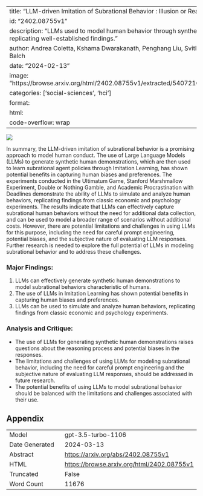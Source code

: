 
---
title: "LLM-driven Imitation of Subrational Behavior : Illusion or Reality?"
id: "2402.08755v1"
description: "LLMs used to model human behavior through synthetic demonstrations, replicating well-established findings."
author: Andrea Coletta, Kshama Dwarakanath, Penghang Liu, Svitlana Vyetrenko, Tucker Balch
date: "2024-02-13"
image: "https://browse.arxiv.org/html/2402.08755v1/extracted/5407216/images/proposer_rl.png"
categories: ['social-sciences', 'hci']
format:
  html:
    code-overflow: wrap
---

![](https://browse.arxiv.org/html/2402.08755v1/extracted/5407216/images/proposer_rl.png)

In summary, the LLM-driven imitation of subrational behavior is a promising approach to model human conduct. The use of Large Language Models (LLMs) to generate synthetic human demonstrations, which are then used to learn subrational agent policies through Imitation Learning, has shown potential benefits in capturing human biases and preferences. The experiments conducted in the Ultimatum Game, Stanford Marshmallow Experiment, Double or Nothing Gamble, and Academic Procrastination with Deadlines demonstrate the ability of LLMs to simulate and analyze human behaviors, replicating findings from classic economic and psychology experiments. The results indicate that LLMs can effectively capture subrational human behaviors without the need for additional data collection, and can be used to model a broader range of scenarios without additional costs. However, there are potential limitations and challenges in using LLMs for this purpose, including the need for careful prompt engineering, potential biases, and the subjective nature of evaluating LLM responses. Further research is needed to explore the full potential of LLMs in modeling subrational behavior and to address these challenges.

### Major Findings:
1. LLMs can effectively generate synthetic human demonstrations to model subrational behaviors characteristic of humans.
2. The use of LLMs in Imitation Learning has shown potential benefits in capturing human biases and preferences.
3. LLMs can be used to simulate and analyze human behaviors, replicating findings from classic economic and psychology experiments.

### Analysis and Critique:
- The use of LLMs for generating synthetic human demonstrations raises questions about the reasoning process and potential biases in the responses.
- The limitations and challenges of using LLMs for modeling subrational behavior, including the need for careful prompt engineering and the subjective nature of evaluating LLM responses, should be addressed in future research.
- The potential benefits of using LLMs to model subrational behavior should be balanced with the limitations and challenges associated with their use.

## Appendix

|          |          |
|----------|----------|
| Model     | gpt-3.5-turbo-1106       |
| Date Generated     | 2024-03-13       |
| Abstract | [https://arxiv.org/abs/2402.08755v1](https://arxiv.org/abs/2402.08755v1)        |
| HTML     | [https://browse.arxiv.org/html/2402.08755v1](https://browse.arxiv.org/html/2402.08755v1)       |
| Truncated       | False       |
| Word Count       | 11676       |